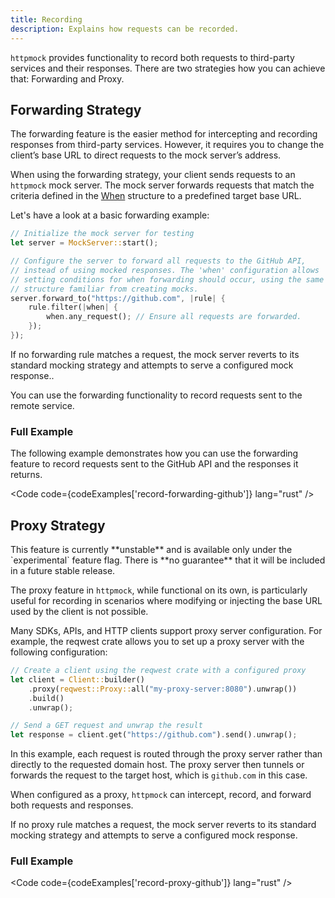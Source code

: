 ```yaml
---
title: Recording
description: Explains how requests can be recorded.
---
```



`httpmock` provides functionality to record both requests to third-party services and their responses.
There are two strategies how you can achieve that: Forwarding and Proxy.

## Forwarding Strategy

The forwarding feature is the easier method for intercepting and recording responses from third-party services. 
However, it requires you to change the client’s base URL to direct requests to the mock server’s address.

When using the forwarding strategy, your client sends requests to an `httpmock` mock server. 
The mock server forwards requests that match the criteria defined in the 
[When](https://docs.rs/httpmock/latest/httpmock/struct.When.html) structure to a predefined target base URL.

Let's have a look at a basic forwarding example:
```rust
// Initialize the mock server for testing
let server = MockServer::start();

// Configure the server to forward all requests to the GitHub API,
// instead of using mocked responses. The 'when' configuration allows
// setting conditions for when forwarding should occur, using the same
// structure familiar from creating mocks.
server.forward_to("https://github.com", |rule| {
    rule.filter(|when| {
        when.any_request(); // Ensure all requests are forwarded.
    });
});
```

<Aside type="note" title="Hint">
    If no forwarding rule matches a request, the mock server reverts to its standard mocking strategy and attempts
    to serve a configured mock response..
</Aside>

You can use the forwarding functionality to record requests sent to the remote service.

### Full Example

The following example demonstrates how you can use the forwarding feature to record requests sent to the GitHub API and
the responses it returns.

<Code code={codeExamples['record-forwarding-github']} lang="rust" />

## Proxy Strategy

<Aside type="caution" title="Note">
    This feature is currently **unstable** and is available only under the `experimental` feature
    flag. There is **no guarantee** that it will be included in a future stable release.
</Aside>

The proxy feature in `httpmock`, while functional on its own, is particularly useful for recording
in scenarios where modifying or injecting the base URL used by the client is not possible.

Many SDKs, APIs, and HTTP clients support proxy server configuration. For example,
the reqwest crate allows you to set up a proxy server with the following configuration:

```rust
// Create a client using the reqwest crate with a configured proxy
let client = Client::builder()
    .proxy(reqwest::Proxy::all("my-proxy-server:8080").unwrap())
    .build()
    .unwrap();

// Send a GET request and unwrap the result
let response = client.get("https://github.com").send().unwrap();
```

In this example, each request is routed through the proxy server rather than directly to the requested domain host.
The proxy server then tunnels or forwards the request to the target host, which is `github.com` in this case.

When configured as a proxy, `httpmock` can intercept, record, and forward both requests and responses.

<Aside type="note" title="Hint">
    If no proxy rule matches a request, the mock server reverts to its standard mocking strategy and attempts
    to serve a configured mock response.
</Aside>

### Full Example
<Code code={codeExamples['record-proxy-github']} lang="rust" />


